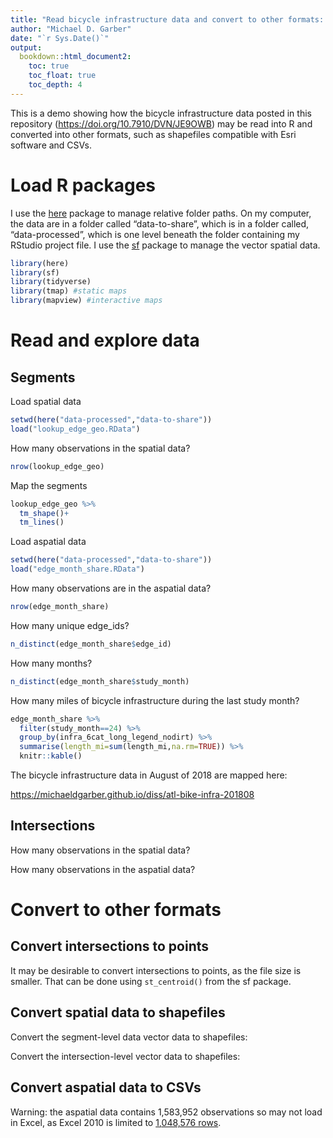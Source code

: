 ```yaml
---
title: "Read bicycle infrastructure data and convert to other formats: demo"
author: "Michael D. Garber"
date: "`r Sys.Date()`"
output:
  bookdown::html_document2:
    toc: true
    toc_float: true
    toc_depth: 4
---
```


This is a demo showing how the bicycle infrastructure data posted in this repository (<https://doi.org/10.7910/DVN/JE9OWB>) may be read into R and converted into other formats, such as shapefiles compatible with Esri software and CSVs.

# Load R packages

I use the [here](https://github.com/jennybc/here_here) package to manage relative folder paths. On my computer, the data are in a folder called "data-to-share", which is in a folder called, "data-processed", which is one level beneath the folder containing my RStudio project file. I use the [sf](https://r-spatial.github.io/sf/) package to manage the vector spatial data.

```r
library(here)
library(sf)
library(tidyverse)
library(tmap) #static maps
library(mapview) #interactive maps
```

# Read and explore data

## Segments

Load spatial data

```r
setwd(here("data-processed","data-to-share"))
load("lookup_edge_geo.RData")
```

How many observations in the spatial data?

```r
nrow(lookup_edge_geo)
```

Map the segments

```r
lookup_edge_geo %>% 
  tm_shape()+
  tm_lines()
```

Load aspatial data

```r
setwd(here("data-processed","data-to-share"))
load("edge_month_share.RData")
```

How many observations are in the aspatial data?

```r
nrow(edge_month_share)
```

How many unique edge_ids?

```r
n_distinct(edge_month_share$edge_id)
```

How many months?

```r
n_distinct(edge_month_share$study_month)
```

How many miles of bicycle infrastructure during the last study month?

```r
edge_month_share %>% 
  filter(study_month==24) %>% 
  group_by(infra_6cat_long_legend_nodirt) %>%
  summarise(length_mi=sum(length_mi,na.rm=TRUE)) %>% 
  knitr::kable()
```

The bicycle infrastructure data in August of 2018 are mapped here:

<https://michaeldgarber.github.io/diss/atl-bike-infra-201808>

## Intersections

How many observations in the spatial data?

How many observations in the aspatial data?

# Convert to other formats 
## Convert intersections to points

It may be desirable to convert intersections to points, as the file size is smaller. That can be done using `st_centroid()` from the sf package.

## Convert spatial data to shapefiles

Convert the segment-level data vector data to shapefiles:

Convert the intersection-level vector data to shapefiles:

## Convert aspatial data to CSVs

Warning: the aspatial data contains 1,583,952 observations so may not load in Excel, as Excel 2010 is limited to [1,048,576 rows](https://support.microsoft.com/en-au/office/excel-specifications-and-limits-1672b34d-7043-467e-8e27-269d656771c3).
